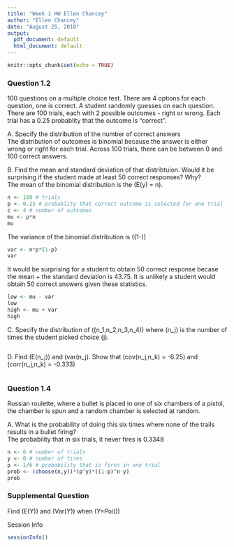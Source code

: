 ---
title: "Week 1 HW Ellen Chancey"
author: "Ellen Chancey"
date: "August 25, 2018"
output:
  pdf_document: default
  html_document: default
---

```{r setup, include=FALSE}
knitr::opts_chunk$set(echo = TRUE)
```

### Question 1.2 
100 questions on a multiple choice test. There are 4 options for each question, one is correct. A student randomly guesses on each question.  
There are 100 trials, each with 2 possible outcomes - right or wrong. Each trial has a 0.25 probablity that the outcome is "correct".

A. Specify the distribution of the number of correct answers  
The distribution of outcomes is binomial because the answer is either wrong or right for each trial. Across 100 trials, there can be between 0 and 100 correct answers. 

B. Find the mean and standard deviation of that distribtuion. Would it be surprising if the student made at least 50 correct responses? Why?  
The mean of the binomial distribution is the \(E(y) = \pi n\).
```{r}
n <- 100 # trials
p <- 0.25 # probablity that correct outcome is selected for one trial
c <- 4 # number of outcomes
mu <- p*n
mu
```

The variance of the binomial distribution is \(\pi(1-\pi)\)
```{r}
var <- n*p*(1-p)
var
```

It would be surprising for a student to obtain 50 correct response becase the mean + the standard deviation is 43.75. It is unlikely a student would obtain 50 correct answers given these statistics.
```{r}
low <- mu - var
low
high <- mu + var
high
```


C. Specify the distribution of \((n_1,n_2,n_3,n_4)\) where \(n_j\) is the number of times the student picked choice \(j\).  

```{r}

```

D. Find \(E(n_j)\) and \(var(n_j\). Show that \(cov(n_j,n_k) = -6.25\) and \(corr(n_j,n_k) = -0.333\)  
```{r}

```



### Question 1.4  
Russian roulette, where a bullet is placed in one of six chambers of a pistol, the chamber is spun and a random chamber is selected at random.  

A. What is the probability of doing this six times where none of the trails results in a bullet firing?  
The probability that in six trials, it never fires is 0.3348
```{r}
n <- 6 # number of trials
y <- 0 # number of fires
p <- 1/6 # probability that is fires in one trial
prob <- (choose(n,y))*(p^y)*((1-p)^n-y)
prob
```


### Supplemental Question  
Find \(E(Y)\) and \(Var(Y)\) when \(Y=Poi(\mu)\)






Session Info
```{r}
sessionInfo()
```